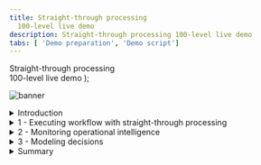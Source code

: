```yaml
---
title: Straight-through processing
  100-level live demo
description: Straight-through processing 100-level live demo
tabs: [ 'Demo preparation', 'Demo script']
---
```


  <span>
    Straight-through processing <br/> 100-level live demo
  </span> );

![banner](./images/BA_STP_100_Script_GitHub_banner_8-3-21_short.jpg)

<span id="top"></span>

<details>

<summary>Introduction</summary>
<br/>

Welcome to the straight-through processing demonstration.

<br/>

Today, I will demonstrate how the IBM Cloud Pak for Business Automation supports straight-through processing to automate customer refund requests quickly and easily. We’ll take advantage of the Pak’s workflow and decision management features - along with its operational intelligence capabilities - to show how business users can lead the effort to transform customer service. Let’s get started.

<br/>

(Printer-ready PDF of demo script <a href="./100-BA-STP-Demo-Script.pdf" target="_blank" rel="noreferrer">here</a>)

<br/>

**[Go to top](#top)**

</details>

<details>
<summary>1 - Executing workflow with straight-through processing</summary>
<br/>

| **1.1** | **Refund request approved** |
| :--- | :--- |
| **Narration** | Let’s look at how straight-through processing transforms the refund process. |
| **Action** &nbsp; 1.1.1 | Go to Focus Corp's **Your Returns and Refunds** page. <br/><br/> <img src="https://raw.githubusercontent.com/ibm-garage-tsa/platinum-demos/master/src/pages/100-business-automation/images/Stu_7.2.png" width="800" /><br/> |
| **Action** &nbsp; 1.1.2 | Click to select an order. Of the three orders that display, click on the refund request ending in '**AP**.' <br/><br/> <img src="https://raw.githubusercontent.com/ibm-garage-tsa/platinum-demos/master/src/pages/100-business-automation/images/Step_4.1_action_2.png" width="800" /><br/> |
| **Action** &nbsp; 1.1.3 | Click **Submit Request** to process the refund. <br/><br/> <img src="https://raw.githubusercontent.com/ibm-garage-tsa/platinum-demos/master/src/pages/100-business-automation/images/Step_4.1_action_3.png" width="800" /><br/> |
| **Action** &nbsp; 1.1.4 | The process executes and generates a refund-approved result. <br/><br/> <img src="https://raw.githubusercontent.com/ibm-garage-tsa/platinum-demos/master/src/pages/100-business-automation/images/Step_4.1_results_screen.png" width="800" /><br/> |
| **Narration** | In this first example, when the customer submits the refund request, the criteria is evaluated by the refund decision, and the approval is granted in real time, avoiding a time-consuming manual investigation. |

<br/><br/>

| **1.2** | **Refund request denied** |
| :--- | :--- |
| **Narration** | Let’s look at a second example. |
| **Action** &nbsp; 1.2.1 | Click on **Submit Another Refund Request**. <br/><br/> <img src="https://raw.githubusercontent.com/ibm-garage-tsa/platinum-demos/master/src/pages/100-business-automation/images/Step_4.2_action_1.png" width="800" /><br/> |
| **Action** &nbsp; 1.2.2 | Click to select an order. Of the three orders that display, click on the refund request ending in '**DE**.' <br/><br/> <img src="https://raw.githubusercontent.com/ibm-garage-tsa/platinum-demos/master/src/pages/100-business-automation/images/Step_4.2_action_2.png" width="800" /><br/> |
| **Action** &nbsp; 1.2.3 | Click **Submit Request** to process the refund. <br/><br/> <img src="https://raw.githubusercontent.com/ibm-garage-tsa/platinum-demos/master/src/pages/100-business-automation/images/Step_4.2_action_3.png" width="800" /><br/> |
| **Action** &nbsp; 1.2.4 | The process executes and generates a refund-denied result. <br/><br/> <img src="https://raw.githubusercontent.com/ibm-garage-tsa/platinum-demos/master/src/pages/100-business-automation/images/Step_4.2_results_screen.png" width="800" /><br/> |
| **Narration** | This one clearly did not meet our criteria and resulted in a denial because it was well outside the time window. This refund request resulted in a denial, but it is still straight-through processing because there is no manual work. |

<br/><br/>

| **1.3** | **Refund request requires manual investigation** |
| :--- | :--- |
| **Narration** | But what if the business rules determine this request requires investigation? &nbsp; &nbsp; &nbsp; &nbsp; &nbsp; &nbsp; &nbsp; &nbsp; &nbsp; &nbsp; &nbsp; &nbsp; &nbsp; &nbsp; &nbsp; &nbsp; &nbsp; &nbsp; &nbsp; &nbsp; &nbsp; &nbsp; &nbsp; &nbsp; &nbsp; &nbsp; &nbsp; &nbsp; &nbsp; &nbsp; &nbsp; &nbsp; &nbsp; &nbsp; &nbsp; &nbsp; &nbsp; &nbsp; &nbsp; &nbsp; &nbsp; &nbsp; &nbsp; &nbsp; &nbsp; &nbsp; &nbsp; &nbsp; &nbsp; &nbsp; &nbsp; &nbsp; &nbsp; &nbsp; &nbsp; &nbsp; &nbsp; &nbsp; &nbsp; &nbsp; &nbsp; &nbsp; &nbsp; &nbsp; &nbsp; &nbsp; &nbsp; &nbsp; &nbsp; &nbsp; &nbsp; &nbsp; &nbsp; &nbsp; &nbsp; &nbsp; &nbsp; &nbsp; &nbsp; &nbsp; &nbsp; &nbsp; &nbsp; &nbsp; &nbsp; &nbsp; &nbsp; &nbsp; &nbsp; &nbsp; &nbsp; &nbsp; &nbsp; &nbsp; &nbsp; &nbsp; &nbsp; &nbsp; &nbsp; &nbsp; &nbsp; &nbsp; &nbsp; &nbsp; &nbsp; &nbsp; &nbsp; &nbsp; &nbsp; &nbsp; &nbsp; &nbsp; &nbsp; &nbsp; &nbsp; &nbsp; &nbsp; &nbsp; &nbsp; &nbsp; &nbsp; &nbsp; &nbsp; &nbsp; &nbsp; &nbsp; |
| **Action** &nbsp; 1.3.1 | Click on **Submit Another Refund Request**. <br/><br/> <img src="https://raw.githubusercontent.com/ibm-garage-tsa/platinum-demos/master/src/pages/100-business-automation/images/Step_4.3_action_1.png" width="800" /><br/> |
| **Action** &nbsp; 1.3.2 | Click to select an order. Of the three orders that display, click on the refund request ending in ‘**MA**.’ <br/><br/> <img src="https://raw.githubusercontent.com/ibm-garage-tsa/platinum-demos/master/src/pages/100-business-automation/images/Step_4.3_action_2.png" width="800" /><br/> |
| **Action** &nbsp; 1.3.3 | Click **Submit Request** to process the refund. &nbsp; &nbsp; &nbsp; &nbsp; &nbsp; &nbsp; &nbsp; &nbsp; &nbsp; &nbsp; &nbsp; &nbsp; &nbsp; &nbsp; &nbsp; &nbsp; &nbsp; &nbsp; &nbsp; &nbsp; &nbsp; &nbsp; &nbsp; &nbsp; &nbsp; &nbsp; &nbsp; &nbsp; &nbsp; &nbsp; &nbsp; &nbsp; &nbsp; &nbsp; &nbsp; &nbsp; &nbsp; &nbsp; &nbsp; &nbsp; &nbsp; &nbsp; &nbsp; &nbsp; &nbsp; &nbsp; &nbsp; &nbsp; <br/><br/> <img src="https://raw.githubusercontent.com/ibm-garage-tsa/platinum-demos/master/src/pages/100-business-automation/images/Step_4.3_action_3.png" width="800" /><br/> |
| **Action** &nbsp; 1.3.4 | The process executes and generates a refund investigation result. &nbsp; &nbsp; &nbsp; &nbsp; &nbsp; &nbsp; &nbsp; &nbsp; &nbsp; &nbsp; &nbsp; &nbsp; &nbsp; &nbsp; &nbsp; &nbsp; &nbsp; &nbsp; &nbsp; &nbsp; &nbsp; &nbsp; &nbsp; &nbsp; &nbsp; &nbsp; &nbsp; &nbsp; &nbsp; &nbsp; &nbsp; &nbsp; &nbsp; &nbsp; &nbsp; &nbsp; &nbsp; &nbsp; &nbsp; &nbsp; &nbsp; &nbsp; &nbsp; &nbsp; &nbsp; &nbsp; &nbsp; &nbsp; <br/><br/> <img src="https://raw.githubusercontent.com/ibm-garage-tsa/platinum-demos/master/src/pages/100-business-automation/images/Step_4.3_results_screen.png" width="800" /><br/> |
| **Narration** | In that case, workflow would route the request to our customer service agent to do the investigation. &nbsp; &nbsp; &nbsp; &nbsp; &nbsp; &nbsp; &nbsp; &nbsp; &nbsp; &nbsp; &nbsp; &nbsp; &nbsp; &nbsp; &nbsp; &nbsp; &nbsp; &nbsp; &nbsp; &nbsp; &nbsp; &nbsp; &nbsp; &nbsp; &nbsp; &nbsp; &nbsp; &nbsp; &nbsp; &nbsp; &nbsp; &nbsp; &nbsp; &nbsp; &nbsp; &nbsp; &nbsp; &nbsp; &nbsp; &nbsp; &nbsp; &nbsp; &nbsp; &nbsp; &nbsp; &nbsp; &nbsp; &nbsp; |

<br/>

**[Go to top](#top)**

</details>

<details>
<summary>2 - Monitoring operational intelligence</summary>
<br/>

| **2.1** | **Review the refund dashboard** |
| :--- | :--- |
| **Narration** | Let’s look at the refund dashboard to see how much straight-through processing we’ve achieved. |
| **Action** &nbsp; 2.1.1 | Click on the **Refund Dashboard** tab, which you opened in the demo preparation. In this step, you are just speaking to the displayed dashboard. <br/><br/> <img src="https://raw.githubusercontent.com/ibm-garage-tsa/platinum-demos/master/src/pages/100-business-automation/images/Step_5.1_action_1.png" width="800" /><br/> |
| **Narration** | So far, the percentage of manually processed requests is still around 70%, with the average manual investigation taking over two hours. <br/> <br/> Let’s look at what’s behind this dashboard. <br/> <br/> First, as the refund process runs, the system can collect and process historical data and make it available for visualization. <br/> <br/> Next, we provide the Business Performance Center, a no-code monitoring application for the IBM Cloud Pak for Business Automation. Dashboards can be designed and shared in minutes that provide insight into important business activities and processes. You can prepare, track, and design visualizations of metrics, key performance indicators (KPIs), and other measurements of business performance in customizable dashboards. <br/> <br/> Additionally, the historical data can be used to feed a data lake to apply machine learning to our automations. For example, to make even more sophisticated refund decisions, we could use a data lake to incorporate machine learning into our refund process. The Cloud Pak for Business Automation includes some machine learning samples to help you get started. |

<br/>

**[Go to top](#top)**

</details>

<details>
<summary>3 - Modeling decisions</summary>
<br/>

| **3.1** | **Review the refund approval decision model** |
| :--- | :--- |
| **Narration** | Let’s look at how the business analyst can create and manage business rules to further increase straight-through processing. The business rules replicate how experts make refund decisions. <br/> <br/> Using no-code decision modeling, business analysts can easily author and test refund decision criteria. |
| **Action** &nbsp; 3.1.1 | Go to your **Decision Center**, having already logged in with your credentials, if necessary. <br/><br/> <img src="https://raw.githubusercontent.com/ibm-garage-tsa/platinum-demos/master/src/pages/100-business-automation/images/DecisionCenter.png" width="800" /><br/> |
| **Action** &nbsp; 3.1.2 | Click the decision service named **Refund Processing**. <br/><br/> <img src="https://raw.githubusercontent.com/ibm-garage-tsa/platinum-demos/master/src/pages/100-business-automation/images/Step_6.1_action_2.png" width="800" /><br/> |
| **Action** &nbsp; 3.1.3 | When the **Refund Processing** decision screen appears, click on **main**. <br/><br/> <img src="https://raw.githubusercontent.com/ibm-garage-tsa/platinum-demos/master/src/pages/100-business-automation/images/Step_6.1_action_3.png" width="800" /><br/> |
| **Action** &nbsp; 3.1.4 | The next screen has several blue tabs at the top. Click on **Decision Model**. <br/><br/> <img src="https://raw.githubusercontent.com/ibm-garage-tsa/platinum-demos/master/src/pages/100-business-automation/images/Step_6.1_action_4.png" width="800" /><br/> |
| **Narration** | This is the decision model for the refund request decision service. A decision model uses a diagram to break the decision down into sub-decisions, which all contribute to the final refund decision. &nbsp; &nbsp; &nbsp; &nbsp; &nbsp; &nbsp; &nbsp; &nbsp; &nbsp; &nbsp; &nbsp; &nbsp; &nbsp; &nbsp; &nbsp; &nbsp; &nbsp; &nbsp; &nbsp; &nbsp; &nbsp; &nbsp; &nbsp; &nbsp; &nbsp; &nbsp; &nbsp; &nbsp; &nbsp; &nbsp; &nbsp; &nbsp; &nbsp; &nbsp; &nbsp; &nbsp; &nbsp; &nbsp; &nbsp; &nbsp; &nbsp; &nbsp; &nbsp; &nbsp; &nbsp; &nbsp; &nbsp; &nbsp; |

<br/><br/>

| **3.2** | **Review the decision tables** |
| :--- | :--- |
| **Narration** | To automate the refund request process, we’ve used two decision tables. A decision table groups rules that have similar conditions and actions but use different thresholds. |
| **Action** &nbsp; 3.2.1 | Click **Validate Time Window** in the decision diagram. <br/><br/> <img src="https://raw.githubusercontent.com/ibm-garage-tsa/platinum-demos/master/src/pages/100-business-automation/images/Step_6.1_action_5.png" width="800" /><br/> |
| **Action** &nbsp; 3.2.2 | Click **Validate Time Window** in the Decision Logic section on the left side of the screen.  <br/><br/> <img src="https://raw.githubusercontent.com/ibm-garage-tsa/platinum-demos/master/src/pages/100-business-automation/images/Step_6.1_action_6.png" width="800" /><br/> |
| **Action** &nbsp; 3.2.3 | This opens a rule table based on the refund reason, days since order, and goods condition. Close the **Validate Time Window** table. <br/><br/> <img src="https://raw.githubusercontent.com/ibm-garage-tsa/platinum-demos/master/src/pages/100-business-automation/images/Step_6.1_action_7.png" width="800" /><br/> |
| **Narration** | The first decision table considers the customer’s reason for return, the days since delivery, and the condition of the item. These are the same criteria that a customer service agent would have used to make a refund request decision, but now, the decision is automated and executes in real time. |
| **Action** &nbsp; 3.2.4 | Click **Validate Type of Goods** in the decision diagram. <br/><br/> <img src="https://raw.githubusercontent.com/ibm-garage-tsa/platinum-demos/master/src/pages/100-business-automation/images/Step_6.1_action_8.png" width="800" /><br/> |
| **Action** &nbsp; 3.2.5 | Click **Validate Type of Goods** in the Decision Logic section on the left side of the screen. <br/><br/> <img src="https://raw.githubusercontent.com/ibm-garage-tsa/platinum-demos/master/src/pages/100-business-automation/images/Step_6.1_action_9.png" width="800" /><br/> |
| **Action** &nbsp; 3.2.6 | This opens a rule table based on goods type and goods condition. Close the **Validate Type of Goods** window. <br/><br/> <img src="https://raw.githubusercontent.com/ibm-garage-tsa/platinum-demos/master/src/pages/100-business-automation/images/Step_6.1_action_10.png" width="800" /><br/> |
| **Narration** | The second sub-decision has a table that considers the type of item being returned. |

<br/><br/>

| **3.3** | **Make the final refund decision** |
| :--- | :--- |
| **Narration** | The final refund decision is made by combining the results of the 'Validate Time Window' and 'Validate Type of Goods' decisions. &nbsp; &nbsp; &nbsp; &nbsp; &nbsp; &nbsp; &nbsp; &nbsp; &nbsp; &nbsp; &nbsp; &nbsp; &nbsp; &nbsp; &nbsp; &nbsp; &nbsp; &nbsp; &nbsp; &nbsp; &nbsp; &nbsp; &nbsp; &nbsp; &nbsp; &nbsp; &nbsp; &nbsp; &nbsp; &nbsp; &nbsp; &nbsp; &nbsp; &nbsp; &nbsp; &nbsp; &nbsp; &nbsp; &nbsp; &nbsp; &nbsp; &nbsp; &nbsp; &nbsp; &nbsp; &nbsp; &nbsp; &nbsp; &nbsp; &nbsp; &nbsp; &nbsp; &nbsp; &nbsp; &nbsp; &nbsp; &nbsp; &nbsp; &nbsp; &nbsp; &nbsp; &nbsp; &nbsp; &nbsp; &nbsp; &nbsp; &nbsp; &nbsp; &nbsp; &nbsp; &nbsp; &nbsp; &nbsp; &nbsp; &nbsp; &nbsp; &nbsp; &nbsp; &nbsp; &nbsp; |
| **Action** &nbsp; 3.3.1 | Click **Final Refund Decision** in the decision diagram. <br/><br/> <img src="https://raw.githubusercontent.com/ibm-garage-tsa/platinum-demos/master/src/pages/100-business-automation/images/Step_6.1_action_11.png" width="800" /><br/> |
| **Action** &nbsp; 3.3.2 | Click **Manual Decision** in the Decision Logic section on the left side of the screen. <br/><br/> <img src="https://raw.githubusercontent.com/ibm-garage-tsa/platinum-demos/master/src/pages/100-business-automation/images/Step_6.1_action_12.png" width="800" /><br/> |
| **Action** &nbsp; 3.3.3 | This opens a rule script based on the time window and type of goods. Close the **Manual Decision** rule logic window. <br/><br/> <img src="https://raw.githubusercontent.com/ibm-garage-tsa/platinum-demos/master/src/pages/100-business-automation/images/Step_6.1_action_13.png" width="800" /><br/> |
| **Narration** | We’ve combined the two sub-decisions to make the final response using a simple text rule. <br/><br/> Business analysts can change the rules to achieve higher levels of straight-through processing or to adapt to changing business conditions. |

<br/>

**[Go to top](#top)**

</details>

<details>
<summary>Summary</summary>
<br/>

Using the Cloud Pak for Business Automation, we had all the capabilities needed to significantly reduce the amount of manual refund processing. We combined workflow and decision automation to increase straight-through processing, which resulted in a lower average completion time, lower costs, and more consistent customer communication throughout the process.

<br/>

**[Go to top](#top)**

</details>
